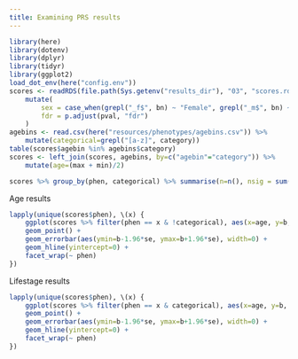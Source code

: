 ```yaml
---
title: Examining PRS results
---
```


```r
library(here)
library(dotenv)
library(dplyr)
library(tidyr)
library(ggplot2)
load_dot_env(here("config.env"))
scores <- readRDS(file.path(Sys.getenv("results_dir"), "03", "scores.rds")) %>%
    mutate(
        sex = case_when(grepl("_f$", bn) ~ "Female", grepl("_m$", bn) ~ "Male", grepl("_both$", bn) ~ "Both"),
        fdr = p.adjust(pval, "fdr")
    )
agebins <- read.csv(here("resources/phenotypes/agebins.csv")) %>%
    mutate(categorical=grepl("[a-z]", category))
table(scores$agebin %in% agebins$category)
scores <- left_join(scores, agebins, by=c("agebin"="category")) %>%
    mutate(age=(max + min)/2)
```


```r
scores %>% group_by(phen, categorical) %>% summarise(n=n(), nsig = sum(fdr < 0.05), propsig=nsig/n)
```

Age results

```r
lapply(unique(scores$phen), \(x) {
    ggplot(scores %>% filter(phen == x & !categorical), aes(x=age, y=b, colour=sex)) +
    geom_point() +
    geom_errorbar(aes(ymin=b-1.96*se, ymax=b+1.96*se), width=0) +
    geom_hline(yintercept=0) +
    facet_wrap(~ phen)
})
```

Lifestage results

```r
lapply(unique(scores$phen), \(x) {
    ggplot(scores %>% filter(phen == x & categorical), aes(x=age, y=b, colour=sex)) +
    geom_point() +
    geom_errorbar(aes(ymin=b-1.96*se, ymax=b+1.96*se), width=0) +
    geom_hline(yintercept=0) +
    facet_wrap(~ phen)
})
```
